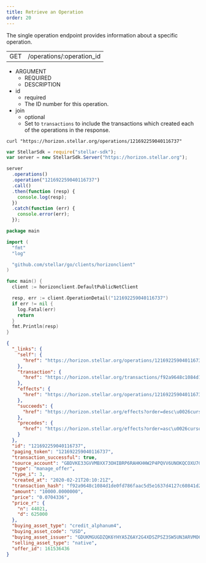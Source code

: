 ```yaml
---
title: Retrieve an Operation
order: 20
---
```



The single operation endpoint provides information about a specific operation.

<Endpoint>

|     |                           |
| --- | ------------------------- |
| GET | /operations/:operation_id |

</Endpoint>

<AttributeTable>

- ARGUMENT
  - REQUIRED
  - DESCRIPTION
- id
  - required
  - The ID number for this operation.
- join
  - optional
  - Set to `transactions` to include the transactions which created each of the operations in the response.

</AttributeTable>

<CodeExample title="Example Request">

```curl
curl "https://horizon.stellar.org/operations/121692259040116737"
```

```js
var StellarSdk = require("stellar-sdk");
var server = new StellarSdk.Server("https://horizon.stellar.org");

server
  .operations()
  .operation("121692259040116737")
  .call()
  .then(function (resp) {
    console.log(resp);
  })
  .catch(function (err) {
    console.error(err);
  });
```
  
```go
package main

import (
  "fmt"
  "log"

  "github.com/stellar/go/clients/horizonclient"
)

func main() {
  client := horizonclient.DefaultPublicNetClient

  resp, err := client.OperationDetail("121692259040116737")
  if err != nil {
    log.Fatal(err)
    return
  }
  fmt.Println(resp)
}
```

</CodeExample>

<ExampleResponse title="Example Response">

```json
{
  "_links": {
    "self": {
      "href": "https://horizon.stellar.org/operations/121692259040116737"
    },
    "transaction": {
      "href": "https://horizon.stellar.org/transactions/f92a9648c1084d1de0fd786faac5d5e1637d4127c60841d2366c70d2e7f77b85"
    },
    "effects": {
      "href": "https://horizon.stellar.org/operations/121692259040116737/effects"
    },
    "succeeds": {
      "href": "https://horizon.stellar.org/effects?order=desc\u0026cursor=121692259040116737"
    },
    "precedes": {
      "href": "https://horizon.stellar.org/effects?order=asc\u0026cursor=121692259040116737"
    }
  },
  "id": "121692259040116737",
  "paging_token": "121692259040116737",
  "transaction_successful": true,
  "source_account": "GBDVKE33GVVMBXX73OHIBRP6RAHKHHW2P4PQVV6UNOKQCOXU7GNUM4QI",
  "type": "manage_offer",
  "type_i": 3,
  "created_at": "2020-02-21T20:10:21Z",
  "transaction_hash": "f92a9648c1084d1de0fd786faac5d5e1637d4127c60841d2366c70d2e7f77b85",
  "amount": "10000.0000000",
  "price": "0.0704336",
  "price_r": {
    "n": 44021,
    "d": 625000
  },
  "buying_asset_type": "credit_alphanum4",
  "buying_asset_code": "USD",
  "buying_asset_issuer": "GDUKMGUGDZQK6YHYA5Z6AY2G4XDSZPSZ3SW5UN3ARVMO6QSRDWP5YLEX",
  "selling_asset_type": "native",
  "offer_id": 161536436
}
```

</ExampleResponse>
